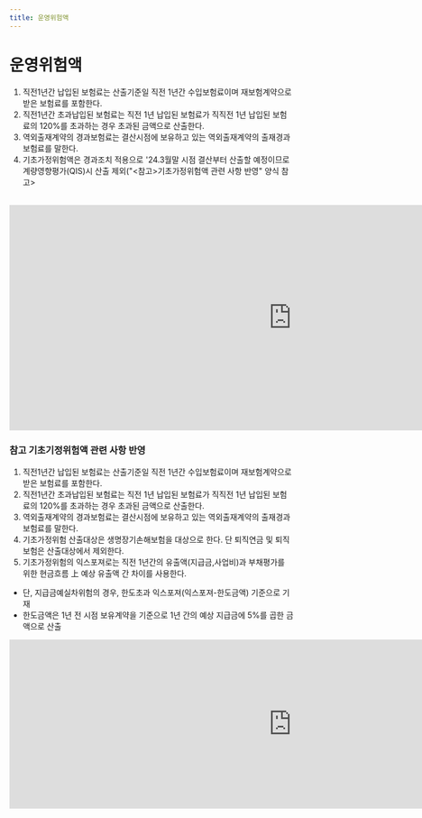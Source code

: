 ```yaml
---
title: 운영위험액
---
```

# 운영위험액

<Accordion multiple activeIndex={[]}>
<AccordionTab header="[작성 요령]">

1. 직전1년간 납입된 보험료는 산출기준일 직전 1년간 수입보험료이며 재보험계약으로 받은 보험료를 포함한다.
2. 직전1년간 초과납입된 보험료는 직전 1년 납입된 보험료가 직직전 1년 납입된 보험료의 120%를 초과하는 경우 초과된 금액으로 산출한다.
3. 역외출재계약의 경과보험료는 결산시점에 보유하고 있는 역외출재계약의 출재경과보험료를 말한다.
4. 기초가정위험액은 경과조치 적용으로 '24.3월말 시점 결산부터 산출할 예정이므로 계량영향평가(QIS)시 산출 제외("\<참고>기초가정위험액 관련 사항 반영" 양식 참고>

</AccordionTab>
</Accordion>

<br/>

<iframe width="1000" height="400" frameborder="0" scrolling="no"
src="https://onedrive.live.com/embed?resid=AB5F66CE0CF8D024%2116554&authkey=%21ACzRWZavyE-79hc&em=2
&wdAllowInteractivity=False&ActiveCell='7'!F10&Item='7'!A7:M19
&wdHideGridlines=True
&wdDownloadButton=False
&waccluster=PSG3">
</iframe>

<br/>

### 참고 기초기정위험액 관련 사항 반영

<Accordion multiple activeIndex={[]}>
<AccordionTab header="[작성 요령]">

1. 직전1년간 납입된 보험료는 산출기준일 직전 1년간 수입보험료이며 재보험계약으로 받은 보험료를 포함한다.
2. 직전1년간 초과납입된 보험료는 직전 1년 납입된 보험료가 직직전 1년 납입된 보험료의 120%를 초과하는 경우 초과된 금액으로 산출한다.
3. 역외출재계약의 경과보험료는 결산시점에 보유하고 있는 역외출재계약의 출재경과보험료를 말한다.
4. 기초가정위험 산출대상은 생명장기손해보험을 대상으로 한다. 단 퇴직연금 및 퇴직보험은 산출대상에서 제외한다.
5. 기초가정위험의 익스포져로는 직전 1년간의 유출액(지급금,사업비)과 부채평가를 위한 현금흐름 上 예상 유출액 간 차이를 사용한다.
- 단, 지급금예실차위험의 경우, 한도초과 익스포져(익스포져-한도금액) 기준으로 기재
- 한도금액은 1년 전 시점 보유계약을 기준으로 1년 간의 예상 지급금에 5%를 곱한 금액으로 산출

</AccordionTab>
</Accordion>

<iframe width="1000" height="300" frameborder="0" scrolling="no"
src="https://onedrive.live.com/embed?resid=AB5F66CE0CF8D024%2116554&authkey=%21ACzRWZavyE-79hc&em=2
&wdAllowInteractivity=False&ActiveCell='7'!C34&Item='7'!A27:U38
&wdHideGridlines=True
&wdDownloadButton=False
&waccluster=PSG3">
</iframe>
